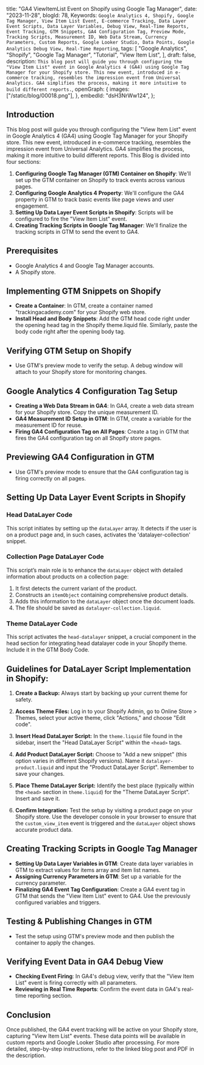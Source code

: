   title: "GA4 ViewItemList Event on Shopify using Google Tag Manager",
  date: "2023-11-28",
  blogId: 78,
  Keywords: `Google Analytics 4, Shopify, Google Tag Manager, View Item List Event, E-commerce Tracking, Data Layer Event Scripts, Data Layer Variables, Debug View, Real-Time Reports, Event Tracking, GTM Snippets, GA4 Configuration Tag, Preview Mode, Tracking Scripts, Measurement ID, Web Data Stream, Currency Parameters, Custom Reports, Google Looker Studio, Data Points, Google Analytics Debug View, Real-Time Reporting`,
  tags: [
    "Google Analytics",
    "Shopify",
    "Google Tag Manager",
    "Tutorial",
    "View Item List",
  ],
  draft: false,
  description: `This blog post will guide you through configuring the "View Item List" event in Google Analytics 4 (GA4) using Google Tag Manager for your Shopify store. This new event, introduced in e-commerce tracking, resembles the impression event from Universal Analytics. GA4 simplifies the process, making it more intuitive to build different reports.`,
  openGraph: {
    images: ["/static/blog/00018.png"],
  },
  embedId: "dsH3NrWw124",
};

## Introduction

This blog post will guide you through configuring the "View Item List" event in Google Analytics 4 (GA4) using Google Tag Manager for your Shopify store. This new event, introduced in e-commerce tracking, resembles the impression event from Universal Analytics. GA4 simplifies the process, making it more intuitive to build different reports. This Blog is divided into four sections:

1. **Configuring Google Tag Manager (GTM) Container on Shopify**: We'll set up the GTM container on Shopify to track events across various pages.
2. **Configuring Google Analytics 4 Property**: We'll configure the GA4 property in GTM to track basic events like page views and user engagement.
3. **Setting Up Data Layer Event Scripts in Shopify**: Scripts will be configured to fire the "View Item List" event.
4. **Creating Tracking Scripts in Google Tag Manager**: We'll finalize the tracking scripts in GTM to send the event to GA4.

## Prerequisites

- Google Analytics 4 and Google Tag Manager accounts.
- A Shopify store.

## Implementing GTM Snippets on Shopify

- **Create a Container**: In GTM, create a container named "trackingacademy.com" for your Shopify web store.
- **Install Head and Body Snippets**: Add the GTM head code right under the opening head tag in the Shopify theme.liquid file. Similarly, paste the body code right after the opening body tag.

## Verifying GTM Setup on Shopify

- Use GTM's preview mode to verify the setup. A debug window will attach to your Shopify store for monitoring changes.

## Google Analytics 4 Configuration Tag Setup

- **Creating a Web Data Stream in GA4**: In GA4, create a web data stream for your Shopify store. Copy the unique measurement ID.
- **GA4 Measurement ID Setup in GTM**: In GTM, create a variable for the measurement ID for reuse.
- **Firing GA4 Configuration Tag on All Pages**: Create a tag in GTM that fires the GA4 configuration tag on all Shopify store pages.

## Previewing GA4 Configuration in GTM

- Use GTM's preview mode to ensure that the GA4 configuration tag is firing correctly on all pages.

## Setting Up Data Layer Event Scripts in Shopify

### Head DataLayer Code

This script initiates by setting up the `dataLayer` array. It detects if the user is on a product page and, in such cases, activates the 'datalayer-collection' snippet.

<DataLayerCode type="viewItemList" subType="head" />

### Collection Page DataLayer Code

This script’s main role is to enhance the `dataLayer` object with detailed information about products on a collection page:

1. It first detects the current variant of the product.
2. Constructs an `itemObject` containing comprehensive product details.
3. Adds this information to the `dataLayer` object once the document loads.
4. The file should be saved as `datalayer-collection.liquid`.

<DataLayerCode type="viewItemList" subType="main" />

### Theme DataLayer Code

This script activates the `head-datalayer` snippet, a crucial component in the head section for integrating head datalayer code in your Shopify theme. Include it in the GTM Body Code.

<DataLayerCode type="viewItemList" subType="theme" />

## Guidelines for DataLayer Script Implementation in Shopify:

1. **Create a Backup:** Always start by backing up your current theme for safety.

2. **Access Theme Files:** Log in to your Shopify Admin, go to Online Store > Themes, select your active theme, click "Actions," and choose "Edit code".

3. **Insert Head DataLayer Script:** In the `theme.liquid` file found in the sidebar, insert the "Head DataLayer Script" within the `<head>` tags.

4. **Add Product DataLayer Script:** Choose to "Add a new snippet" (this option varies in different Shopify versions). Name it `datalayer-product.liquid` and input the "Product DataLayer Script". Remember to save your changes.

5. **Place Theme DataLayer Script:** Identify the best place (typically within the `<head>` section in `theme.liquid`) for the "Theme DataLayer Script". Insert and save it.

6. **Confirm Integration:** Test the setup by visiting a product page on your Shopify store. Use the developer console in your browser to ensure that the `custom_view_item` event is triggered and the `dataLayer` object shows accurate product data.

## Creating Tracking Scripts in Google Tag Manager

- **Setting Up Data Layer Variables in GTM**: Create data layer variables in GTM to extract values for items array and item list names.
- **Assigning Currency Parameters in GTM**: Set up a variable for the currency parameter.
- **Finalizing GA4 Event Tag Configuration**: Create a GA4 event tag in GTM that sends the "View Item List" event to GA4. Use the previously configured variables and triggers.

## Testing & Publishing Changes in GTM

- Test the setup using GTM's preview mode and then publish the container to apply the changes.

## Verifying Event Data in GA4 Debug View

- **Checking Event Firing**: In GA4's debug view, verify that the "View Item List" event is firing correctly with all parameters.
- **Reviewing in Real Time Reports**: Confirm the event data in GA4's real-time reporting section.

## Conclusion

Once published, the GA4 event tracking will be active on your Shopify store, capturing "View Item List" events. These data points will be available in custom reports and Google Looker Studio after processing. For more detailed, step-by-step instructions, refer to the linked blog post and PDF in the description.
